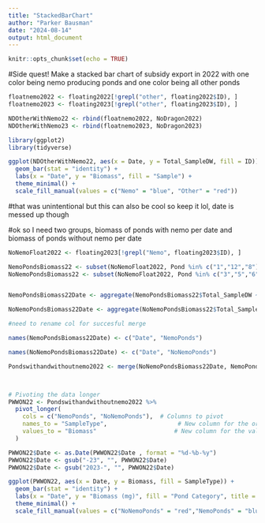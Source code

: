 ```yaml
---
title: "StackedBarChart"
author: "Parker Bausman"
date: "2024-08-14"
output: html_document
---
```


```r
knitr::opts_chunk$set(echo = TRUE)
```

#Side quest! Make a stacked bar chart of subsidy export in 2022 with one color being nemo producing ponds and one color being all other ponds 

```r
floatnemo2022 <- floating2022[!grepl("other", floating2022$ID), ]
floatnemo2023 <- floating2023[!grepl("other", floating2023$ID), ]
```


```r
NDOtherWithNemo22 <- rbind(floatnemo2022, NoDragon2022)
NDOtherWithNemo23 <- rbind(floatnemo2023, NoDragon2023)
```

```r
library(ggplot2)
library(tidyverse)

ggplot(NDOtherWithNemo22, aes(x = Date, y = Total_SampleDW, fill = ID)) +
  geom_bar(stat = "identity") +
  labs(x = "Date", y = "Biomass", fill = "Sample") +
  theme_minimal() +
  scale_fill_manual(values = c("Nemo" = "blue", "Other" = "red"))
```
#that was unintentional but this can also be cool so keep it lol, date is messed up though 


#ok so I need two groups, biomass of ponds with nemo per date and biomass of ponds without nemo per date 

```r

NoNemoFloat2022 <- floating2023[!grepl("Nemo", floating2023$ID), ]

NemoPondsBiomass22 <- subset(NoNemoFloat2022, Pond %in% c("1","12","8"))
NoNemoPondsBiomass22 <- subset(NoNemoFloat2022, Pond %in% c("3","5","6","9"))


NemoPondsBiomass22Date <- aggregate(NemoPondsBiomass22$Total_SampleDW ~ NemoPondsBiomass22$Date, data = NemoPondsBiomass22, FUN = sum)

NoNemoPondsBiomass22Date <- aggregate(NoNemoPondsBiomass22$Total_SampleDW ~ NoNemoPondsBiomass22$Date, data = NoNemoPondsBiomass22, FUN = sum)

#need to rename col for succesful merge 

names(NemoPondsBiomass22Date) <- c("Date", "NemoPonds")

names(NoNemoPondsBiomass22Date) <- c("Date", "NoNemoPonds")

Pondswithandwithoutnemo2022 <- merge(NoNemoPondsBiomass22Date, NemoPondsBiomass22Date, by = "Date")




```

```r
# Pivoting the data longer
PWWON22 <- Pondswithandwithoutnemo2022 %>%
  pivot_longer(
    cols = c("NemoPonds", "NoNemoPonds"),  # Columns to pivot
    names_to = "SampleType",                    # New column for the original column names
    values_to = "Biomass"                      # New column for the values
  )

```

```r
PWWON22$Date <- as.Date(PWWON22$Date , format = "%d-%b-%y")
PWWON22$Date <- gsub("-23", "", PWWON22$Date)
PWWON22$Date <- gsub("2023-", "", PWWON22$Date)
```


```r
ggplot(PWWON22, aes(x = Date, y = Biomass, fill = SampleType)) +
  geom_bar(stat = "identity") +
  labs(x = "Date", y = "Biomass (mg)", fill = "Pond Category", title = "Subsidy export of ponds which did/did not produce Nemo 2023") +
  theme_minimal() +
  scale_fill_manual(values = c("NoNemoPonds" = "red","NemoPonds" = "blue"))
```

